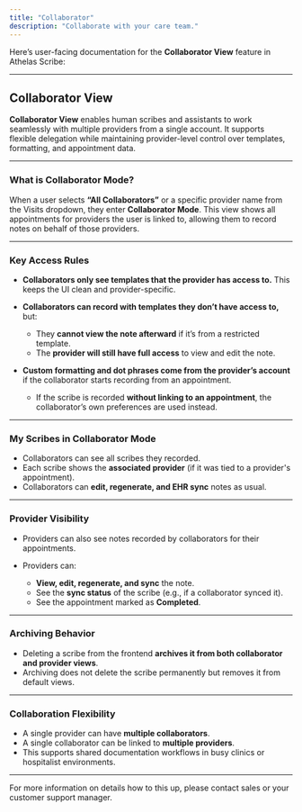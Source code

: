 ```yaml
---
title: "Collaborator"
description: "Collaborate with your care team."
---
```


Here’s user-facing documentation for the **Collaborator View** feature in Athelas Scribe:

---

## Collaborator View

**Collaborator View** enables human scribes and assistants to work seamlessly with multiple providers from a single account. It supports flexible delegation while maintaining provider-level control over templates, formatting, and appointment data.

---

### What is Collaborator Mode?

When a user selects **“All Collaborators”** or a specific provider name from the Visits dropdown, they enter **Collaborator Mode**. This view shows all appointments for providers the user is linked to, allowing them to record notes on behalf of those providers.

---

### Key Access Rules

* **Collaborators only see templates that the provider has access to.**
  This keeps the UI clean and provider-specific.

* **Collaborators can record with templates they don’t have access to,** but:

  * They **cannot view the note afterward** if it’s from a restricted template.
  * The **provider will still have full access** to view and edit the note.

* **Custom formatting and dot phrases come from the provider’s account** if the collaborator starts recording from an appointment.

  * If the scribe is recorded **without linking to an appointment**, the collaborator’s own preferences are used instead.

---

### My Scribes in Collaborator Mode

* Collaborators can see all scribes they recorded.
* Each scribe shows the **associated provider** (if it was tied to a provider's appointment).
* Collaborators can **edit, regenerate, and EHR sync** notes as usual.

---

### Provider Visibility

* Providers can also see notes recorded by collaborators for their appointments.
* Providers can:

  * **View, edit, regenerate, and sync** the note.
  * See the **sync status** of the scribe (e.g., if a collaborator synced it).
  * See the appointment marked as **Completed**.

---

### Archiving Behavior

* Deleting a scribe from the frontend **archives it from both collaborator and provider views**.
* Archiving does not delete the scribe permanently but removes it from default views.

---

### Collaboration Flexibility

* A single provider can have **multiple collaborators**.
* A single collaborator can be linked to **multiple providers**.
* This supports shared documentation workflows in busy clinics or hospitalist environments.

---

<Info> For more information on details how to this up, please contact sales or your customer support manager. </Info>